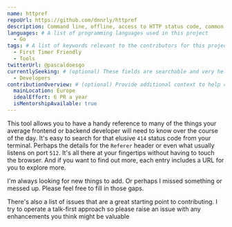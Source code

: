 ```yaml
---
name: httpref
repoUrl: https://github.com/dnnrly/httpref
description: Command line, offline, access to HTTP status code, common header, and port references.
languages: # A list of programming languages used in this project
  - Go
tags: # A list of keywords relevant to the contributors for this project
  - First Timer Friendly
  - Tools
twitterUrl: @pascaldoesgo
currentlySeeking: # (optional) These fields are searchable and very helpful for contributors to match well with your project
  - Developers
contributionOverview: # (optional) Provide additional context to help contributors match well with your project
  mainLocation: Europe
  idealEffort: 6 PR a year
  isMentorshipAvailable: true
---
```


<!-- Divide your content into sections using our handy shortcodes. Each section is optional -->

<Overview>
  
This tool allows you to have a handy reference to many of the things your average frontend or backend developer
  will need to know over the course of the day. It's easy to search for that elusive `414` status code from your
  terminal. Perhaps the details for the `Referer` header or even what usually listens on port `512`. It's all
  there at your fingertips without having to touch the browser. And if you want to find out more, each entry
  includes a URL for you to explore more.

</Overview>

<Contributing>

I'm always looking for new things to add. Or perhaps I missed something or messed up. Please feel free to fill in
  those gaps.

There's also a list of issues that are a great starting point to contributing. I try to operate a talk-first approach so please
  raise an issue with any enhancements you think might be valuable
  
</Contributing>
